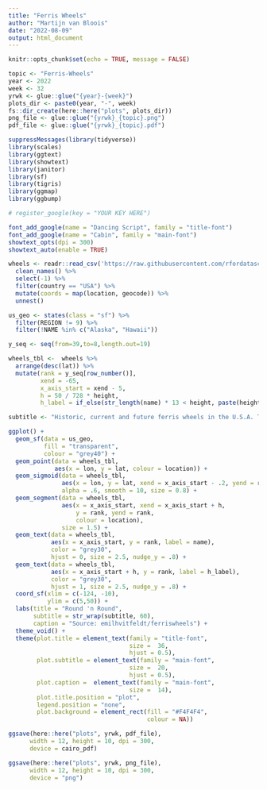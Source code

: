 ```yaml
---
title: "Ferris Wheels"
author: "Martijn van Bloois"
date: "2022-08-09"
output: html_document
---
```


```r
knitr::opts_chunk$set(echo = TRUE, message = FALSE)
```

```r
topic <- "Ferris-Wheels"
year <- 2022
week <- 32
yrwk <- glue::glue("{year}-{week}")
plots_dir <- paste0(year, "-", week)
fs::dir_create(here::here("plots", plots_dir))
png_file <- glue::glue("{yrwk}_{topic}.png")
pdf_file <- glue::glue("{yrwk}_{topic}.pdf")
```

```r
suppressMessages(library(tidyverse))
library(scales)
library(ggtext)
library(showtext)
library(janitor)
library(sf)
library(tigris)
library(ggmap)
library(ggbump)

# register_google(key = "YOUR KEY HERE")
``` 

```r
font_add_google(name = "Dancing Script", family = "title-font")
font_add_google(name = "Cabin", family = "main-font")
showtext_opts(dpi = 300)
showtext_auto(enable = TRUE)
```

```r
wheels <- readr::read_csv('https://raw.githubusercontent.com/rfordatascience/tidytuesday/master/data/2022/2022-08-09/wheels.csv') %>% 
  clean_names() %>% 
  select(-1) %>% 
  filter(country == "USA") %>% 
  mutate(coords = map(location, geocode)) %>% 
  unnest()
```

```r
us_geo <- states(class = "sf") %>% 
  filter(REGION != 9) %>% 
  filter(!NAME %in% c("Alaska", "Hawaii"))

y_seq <- seq(from=39,to=8,length.out=19)

wheels_tbl <-  wheels %>%  
  arrange(desc(lat)) %>% 
  mutate(rank = y_seq[row_number()],
         xend = -65,
         x_axis_start = xend - 5,
         h = 50 / 728 * height,
         h_label = if_else(str_length(name) * 13 < height, paste(height, "ft"), ""))

subtitle <- "Historic, current and future ferris wheels in the U.S.A. Taken from the dataset {ferriswheels} by @Emil_Hvitfeldt."
```

``` r
ggplot() +
  geom_sf(data = us_geo,
          fill = "transparent",
          colour = "grey40") +
  geom_point(data = wheels_tbl,
             aes(x = lon, y = lat, colour = location)) +
  geom_sigmoid(data = wheels_tbl, 
               aes(x = lon, y = lat, xend = x_axis_start - .2, yend = rank, group = name, colour = location), 
               alpha = .6, smooth = 10, size = 0.8) +
  geom_segment(data = wheels_tbl,
               aes(x = x_axis_start, xend = x_axis_start + h,
                   y = rank, yend = rank,
                   colour = location),
               size = 1.5) +
  geom_text(data = wheels_tbl, 
            aes(x = x_axis_start, y = rank, label = name),
            color = "grey30",
            hjust = 0, size = 2.5, nudge_y = .8) +
  geom_text(data = wheels_tbl, 
            aes(x = x_axis_start + h, y = rank, label = h_label),
            color = "grey30",
            hjust = 1, size = 2.5, nudge_y = .8) +
  coord_sf(xlim = c(-124, -10),
           ylim = c(5,50)) +
  labs(title = "Round 'n Round",
       subtitle = str_wrap(subtitle, 60),
       caption = "Source: emilhvitfeldt/ferriswheels") +
  theme_void() +
  theme(plot.title = element_text(family = "title-font",
                                  size =  36,
                                  hjust = 0.5),
        plot.subtitle = element_text(family = "main-font",
                                  size =  20,
                                  hjust = 0.5),
        plot.caption =  element_text(family = "main-font",
                                  size =  14),
        plot.title.position = "plot",
        legend.position = "none",
        plot.background = element_rect(fill = "#F4F4F4",
                                       colour = NA))
```

```r
ggsave(here::here("plots", yrwk, pdf_file),
      width = 12, height = 10, dpi = 300,
      device = cairo_pdf)

ggsave(here::here("plots", yrwk, png_file),
      width = 12, height = 10, dpi = 300,
      device = "png")
```

